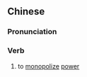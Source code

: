 {{also|擅权}}
==Chinese==
{{zh-forms|s=擅权}}

===Pronunciation===
{{zh-pron
|m=shànquán
|cat=v
}}

===Verb===
{{zh-verb}}

# to [[monopolize]] [[power]]